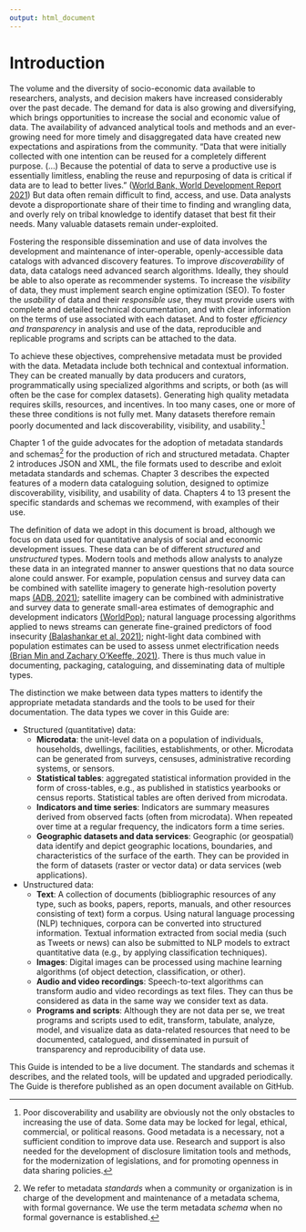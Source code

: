 ---
output: html_document
---

# Introduction {-}

The volume and the diversity of socio-economic data available to researchers, analysts, and decision makers have increased considerably over the past decade. The demand for data is also growing and diversifying, which brings opportunities to increase the social and economic value of data. The availability of advanced analytical tools and methods and an ever-growing need for more timely and disaggregated data have created new expectations and aspirations from the community. "Data that were initially collected with one intention can be reused for a completely different purpose. (…) Because the potential of data to serve a productive use is essentially limitless, enabling the reuse and repurposing of data is critical if data are to lead to better lives.” ([World Bank, World Development Report 2021](https://www.worldbank.org/en/publication/wdr2021)) But data often remain difficult to find, access, and use. Data analysts devote a disproportionate share of their time to finding and wrangling data, and overly rely on tribal knowledge to identify dataset that best fit their needs. Many valuable datasets remain under-exploited. 

Fostering the responsible dissemination and use of data involves the development and maintenance of inter-operable, openly-accessible data catalogs with advanced discovery features. To improve *discoverability* of data, data catalogs need advanced search algorithms. Ideally, they should be able to also operate as recommender systems. To increase the *visibility* of data, they must implement search engine optimization (SEO). To foster the *usability* of data and their *responsible use*, they must provide users with complete and detailed technical documentation, and with clear information on the terms of use associated with each dataset. And to foster *efficiency and transparency* in analysis and use of the data, reproducible and replicable programs and scripts can be attached to the data.

To achieve these objectives, comprehensive metadata must be provided with the data. Metadata include both technical and contextual information. They can be created manually by data producers and curators, programmatically using specialized algorithms and scripts, or both (as will often be the case for complex datasets). Generating high quality metadata requires skills, resources, and incentives. In too many cases, one or more of these three conditions is not fully met. Many datasets therefore remain poorly documented and lack discoverability, visibility, and usability.[^1]

Chapter 1 of the guide advocates for the adoption of metadata standards and schemas[^2] for the production of rich and structured metadata. Chapter 2 introduces JSON and XML, the file formats used to describe and exloit metadata standards and schemas. Chapter 3 describes the expected features of a modern data cataloguing solution, designed to optimize discoverability, visibility, and usability of data. Chapters 4 to 13 present the specific standards and schemas we recommend, with examples of their use.

:::note
The definition of data we adopt in this document is broad, although we focus on data used for quantitative analysis of social and economic development issues. These data can be of different *structured* and *unstructured* types. Modern tools and methods allow analysts to analyze these data in an integrated manner to answer questions that no data source alone could answer. For example, population census and survey data can be combined with satellite imagery to generate high-resolution poverty maps [(ADB, 2021)](https://www.adb.org/sites/default/files/publication/695616/mapping-poverty-satellite-imagery-thailand.pdf); satellite imagery can be combined with administrative and survey data to generate small-area estimates of demographic and development indicators [(WorldPop)](https://www.worldpop.org/); natural language processing algorithms applied to news streams can generate fine-grained predictors of food insecurity [(Balashankar et al, 2021)](https://arxiv.org/pdf/2111.15602.pdf); night-light data combined with population estimates can be used to assess unmet electrification needs [(Brian Min and Zachary O’Keeffe, 2021)](http://www-personal.umich.edu/~brianmin/HREA/index.html). There is thus much value in documenting, packaging, cataloguing, and disseminating data of multiple types.

The distinction we make between data types matters to identify the appropriate metadata standards and the tools to be used for their documentation. The data types we cover in this Guide are: 

- Structured (quantitative) data:
  - **Microdata**: the unit-level data on a population of individuals, households, dwellings, facilities, establishments, or other. Microdata can be generated from surveys, censuses, administrative recording systems, or sensors.
  - **Statistical tables**: aggregated statistical information provided in the form of cross-tables, e.g., as published in statistics yearbooks or census reports. Statistical tables are often derived from microdata.
  - **Indicators and time series**: Indicators are summary measures derived from observed facts (often from microdata). When repeated over time at a regular frequency, the indicators form a time series.
   - **Geographic datasets and data services**: Geographic (or geospatial) data identify and depict geographic locations, boundaries, and characteristics of the surface of the earth. They can be provided in the form of datasets (raster or vector data) or data services (web applications).
  
- Unstructured data: 
  - **Text**: A collection of documents (bibliographic resources of any type, such as books, papers, reports, manuals, and other resources consisting of text) form a corpus. Using natural language processing (NLP) techniques, corpora can be converted into structured information. Textual information extracted from social media (such as Tweets or news) can also be submitted to NLP models to extract quantitative data (e.g., by applying classification techniques). 
  - **Images**: Digital images can be processed using machine learning algorithms (of object detection, classification, or other).  
  - **Audio and video recordings**: Speech-to-text algorithms can transform audio and video recordings as text files. They can thus be considered as data in the same way we consider text as data. 
  - **Programs and scripts**: Although they are not data per se, we treat programs and scripts used to edit, transform, tabulate, analyze, model, and visualize data as data-related resources that need to be documented, catalogued, and disseminated in pursuit of transparency and reproducibility of data use.
:::

This Guide is intended to be a live document. The standards and schemas it describes, and the related tools, will be updated and upgraded periodically. The Guide is therefore published as an open document available on GitHub.  

[^1]: Poor discoverability and usability are obviously not the only obstacles to increasing the use of data. Some data may be locked for legal, ethical, commercial, or political reasons. Good metadata is a necessary, not a sufficient condition to improve data use. Research and support is also needed for the development of disclosure limitation tools and methods, for the modernization of legislations, and for promoting openness in data sharing policies.
[^2]: We refer to metadata *standards* when a community or organization is in charge of the development and maintenance of a metadata schema, with formal governance. We use the term metadata *schema* when no formal governance is established.  
